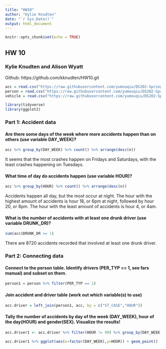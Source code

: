 ```yaml
---
title: "HW10"
author: "Kylie Knudten"
date: "`r Sys.Date()`"
output: html_document
---
```


```r
knitr::opts_chunk$set(echo = TRUE)
```

## HW 10
### Kylie Knudten and Alison Wyatt
Github: https://github.com/kknudten/HW10.git


```r
acc = read.csv("https://raw.githubusercontent.com/yumouqiu/DS202-Spring2023/main/Practice/data/fars2016/accident.csv")
person = read.csv("https://raw.githubusercontent.com/yumouqiu/DS202-Spring2023/main/Practice/data/fars2016/person.csv")
vehicle = read.csv("https://raw.githubusercontent.com/yumouqiu/DS202-Spring2023/main/Practice/data/fars2016/vehicle.csv")
```

```r
library(tidyverse)
library(ggplot2)
```


### Part 1: Accident data
#### Are there some days of the week where more accidents happen than on others (use variable DAY_WEEK)?
```r
acc %>% group_by(DAY_WEEK) %>% count() %>% arrange(desc(n))
```

It seems that the most crashes happen on Fridays and Saturdays, with the least crashes happening on Tuesdays. 

#### What time of day do accidents happen (use variable HOUR)?
```r
acc %>% group_by(HOUR) %>% count() %>% arrange(desc(n))
```

Accidents happen all day, but the most occur at night. The hour with the highest amount of accidents is hour 18, or 6pm at night, followed by hour 20, or 8pm. The hour with the least amount of accidents is hour 4, or 4am. 

#### What is the number of accidents with at least one drunk driver (use variable DRUNK_DR)?
```r
sum(acc$DRUNK_DR >= 1)
```

There are 8720 accidents recorded that involved at least one drunk driver.

### Part 2: Connecting data
#### Connect to the person table. Identify drivers (PER_TYP == 1, see fars manual) and subset on them.
```r
person1 = person %>% filter(PER_TYP == 1)
```
#### Join accident and driver table (work out which variable(s) to use)
```r
acc.driver = left_join(person1, acc, by = c("ST_CASE","HOUR"))
```
#### Tally the number of accidents by day of the week (DAY_WEEK), hour of the day(HOUR) and gender(SEX). Visualize the results!
```r
acc.driver1 <- acc.driver %>% filter(HOUR != 99) %>% group_by(DAY_WEEK, HOUR, SEX) %>% summarise(numAcc = n())

acc.driver1 %>% ggplot(aes(x=factor(DAY_WEEK),y=HOUR)) + geom_point()
```

